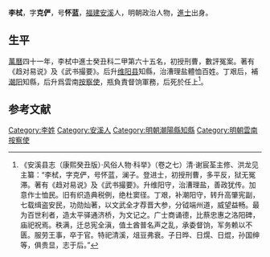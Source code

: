 {{Otheruses|other=名为李栻的其他人物|李栻}}

'''李栻'''，字'''克俨'''，号'''怀蓝'''，[[福建|福建]][[安溪|安溪]]人，明朝政治人物，[[進士|進士]]出身。

== 生平 ==
[[萬曆|萬曆]]四十一年，李栻中進士癸丑科二甲第六十五名，初授刑曹，數評冤案。著有《趋对易说》及《武书撮要》。后升[[维阳县|维阳县]]知縣，治漕理盐體恤百姓。丁艰后，補[[潮阳|潮阳]]知縣，后升爲雲南[[按察使|按察使]]，瓶負責督饷軍務，后死於任上<ref>《安溪县志（康熙癸丑版）·风俗人物·科举》（卷之七）清·谢宸荃主修、洪龙见主纂：“李栻，字克俨，号怀蓝，澜子。登进士，初授刑曹，多平反，狱无冤滞。著有《趋对易说》及《武书撮要》。升维阳守，治漕理盐，善政犹传。加意作士恤民。旧有织造典税例，绝杜窦径。丁艰，补潮阳守，转升高肇宪副，七载缉盗安民，功勋灿著，以文武全才荐晋大参，分钺端州道，威望益畅。最为百世利者，造太平驿通济桥，为文记之。广士商诵德，比蔡忠惠之洛阳碑，庙祀祝焉。秩满，迁总宪全滇，值土酋普名声之乱，承委督饷，军务赖以不匮。服劳王事，卒于官。特祀清溪，俎豆弗衰。子日晔、日熀、日焜，孙国绅等，俱贵显，志于后。”</ref>。

==参考文献==
{{reflist}}

{{萬曆四十一年癸丑科殿試金榜}}

{{Authority control}}

{{DEFAULTSORT:Li李}}
[[Category:李姓|Category:李姓]]
[[Category:安溪人|Category:安溪人]]
[[Category:明朝潮陽縣知縣|Category:明朝潮陽縣知縣]]
[[Category:明朝雲南按察使|Category:明朝雲南按察使]]


{{明朝人物小作品}}